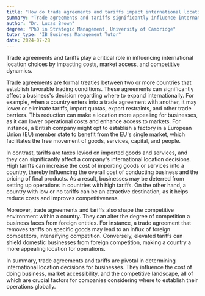 ```yaml
---
title: "How do trade agreements and tariffs impact international location choices?"
summary: "Trade agreements and tariffs significantly influence international location choices by affecting cost, market access, and competitive dynamics."
author: "Dr. Lucas Brown"
degree: "PhD in Strategic Management, University of Cambridge"
tutor_type: "IB Business Management Tutor"
date: 2024-07-28
---
```


Trade agreements and tariffs play a critical role in influencing international location choices by impacting costs, market access, and competitive dynamics.

Trade agreements are formal treaties between two or more countries that establish favorable trading conditions. These agreements can significantly affect a business's decision regarding where to expand internationally. For example, when a country enters into a trade agreement with another, it may lower or eliminate tariffs, import quotas, export restraints, and other trade barriers. This reduction can make a location more appealing for businesses, as it can lower operational costs and enhance access to markets. For instance, a British company might opt to establish a factory in a European Union (EU) member state to benefit from the EU's single market, which facilitates the free movement of goods, services, capital, and people.

In contrast, tariffs are taxes levied on imported goods and services, and they can significantly affect a company's international location decisions. High tariffs can increase the cost of importing goods or services into a country, thereby influencing the overall cost of conducting business and the pricing of final products. As a result, businesses may be deterred from setting up operations in countries with high tariffs. On the other hand, a country with low or no tariffs can be an attractive destination, as it helps reduce costs and improves competitiveness.

Moreover, trade agreements and tariffs also shape the competitive environment within a country. They can alter the degree of competition a business faces from foreign entities. For instance, a trade agreement that removes tariffs on specific goods may lead to an influx of foreign competitors, intensifying competition. Conversely, elevated tariffs can shield domestic businesses from foreign competition, making a country a more appealing location for operations.

In summary, trade agreements and tariffs are pivotal in determining international location decisions for businesses. They influence the cost of doing business, market accessibility, and the competitive landscape, all of which are crucial factors for companies considering where to establish their operations globally.
    
